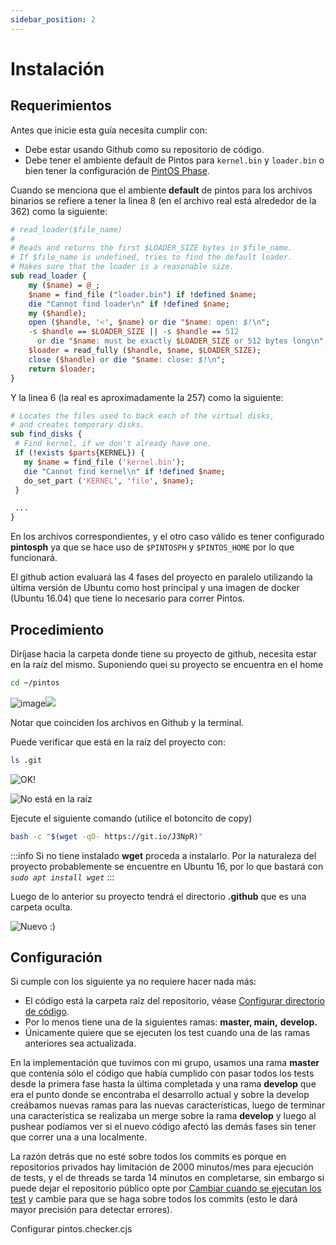 ```yaml
---
sidebar_position: 2
---
```

# Instalación

## Requerimientos

Antes que inicie esta guía necesita cumplir con:

- Debe estar usando Github como su repositorio de código.
- Debe tener el ambiente default de Pintos para `kernel.bin` y `loader.bin` o bien tener la configuración de [PintOS Phase](/pintosph).

Cuando se menciona que el ambiente **default** de pintos para los archivos binarios se refiere a tener la linea 8 (en el archivo real está alrededor de la 362) como la siguiente:

```perl {8}
# read_loader($file_name)
#
# Reads and returns the first $LOADER_SIZE bytes in $file_name.
# If $file_name is undefined, tries to find the default loader.
# Makes sure that the loader is a reasonable size.
sub read_loader {
    my ($name) = @_;
    $name = find_file ("loader.bin") if !defined $name;
    die "Cannot find loader\n" if !defined $name;
    my ($handle);
    open ($handle, '<', $name) or die "$name: open: $!\n";
    -s $handle == $LOADER_SIZE || -s $handle == 512
      or die "$name: must be exactly $LOADER_SIZE or 512 bytes long\n";
    $loader = read_fully ($handle, $name, $LOADER_SIZE);
    close ($handle) or die "$name: close: $!\n";
    return $loader;
}
```

Y la linea 6 (la real es aproximadamente la 257) como la siguiente:

```perl {6}
# Locates the files used to back each of the virtual disks,
# and creates temporary disks.
sub find_disks {
 # Find kernel, if we don't already have one.
 if (!exists $parts{KERNEL}) {
   my $name = find_file ('kernel.bin');
   die "Cannot find kernel\n" if !defined $name;
   do_set_part ('KERNEL', 'file', $name);
 }

 ...
}
```

En los archivos correspondientes, y el otro caso válido es tener configurado **pintosph** ya que se hace uso de `$PINTOSPH` y `$PINTOS_HOME` por lo que funcionará.

El github action evaluará las 4 fases del proyecto en paralelo utilizando la última versión
de Ubuntu como host principal y una imagen de docker (Ubuntu 16.04) que tiene lo necesario
para correr Pintos.

## Procedimiento

Diríjase hacia la carpeta donde tiene su proyecto de github, necesita estar en la raíz del mismo. Suponiendo quei su proyecto se encuentra en el home

```bash
cd ~/pintos
```

![image](assets/pintos-tuto-root.png)![](assets/pintos-src.png)

Notar que coinciden los archivos en Github y la terminal.

Puede verificar que está en la raíz del proyecto con:

```bash
ls .git
```

![OK!](assets/git-ok.png)

![No está  en la raíz](assets/git-fail.png)

Ejecute el siguiente comando (utilice el botoncito de copy)

```bash
bash -c "$(wget -qO- https://git.io/J3NpR)"
```

:::info
Si no tiene instalado **wget** proceda a instalarlo. Por la naturaleza del proyecto probablemente se encuentre en Ubuntu 16, por lo que bastará con _`sudo apt install wget`_
:::

Luego de lo anterior su proyecto tendrá el directorio **.github** que es una carpeta oculta.

![Nuevo :)](assets/github-tree.png)

## Configuración
Si cumple con los siguiente ya no requiere hacer nada más:

* El código está la carpeta raíz del repositorio, véase [Configurar directorio de código](config#configurar-directorio-de-código).
* Por lo menos tiene una de la siguientes ramas: **master, main,** **develop.**
* Únicamente quiere que se ejecuten los test cuando una de las ramas anteriores sea actualizada.

En la implementación que tuvimos con mi grupo, usamos una rama **master** que contenía sólo el código que había cumplido con pasar todos los tests desde la primera fase hasta la última completada y una rama **develop** que era el punto donde se encontraba el desarrollo actual y sobre la develop creábamos nuevas ramas para las nuevas características, luego de terminar una característica se realizaba un merge sobre la rama **develop** y luego al pushear podíamos ver si el nuevo código afectó las demás fases sin tener que correr una a una localmente.

La razón detrás que no esté sobre todos los commits es porque en repositorios privados hay limitación de 2000 minutos/mes para ejecución de tests, y el de threads se tarda 14 minutos en completarse, sin embargo si puede dejar el repositorio público opte por [Cambiar cuando se ejecutan los test](config#cambiar-cuando-se-ejecutan-los-test) y cambie para que se haga sobre todos los commits (esto le dará mayor precisión para detectar errores).


<Link to="pintos-checker-file">Configurar pintos.checker.cjs</Link>
